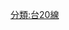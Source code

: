 {{Navbox
| titlestyle = background:#bf7f40;color:#FFFFFF;
| name  = 南橫公路
| title = [[南橫公路]]沿線景點
| image = [[File:Highway No.20 passing through on the hillside of Mamayudun Mountain.JPG|80px]]
| group1= <div class="center">西段往[[臺南市|臺南]]</div>
| group1style = background:#8cc4ff
| list1 = [[玉井區|玉井]] － [[北寮里|北寮]] － [[南化區|南化]] － [[甲仙區|甲仙]] － [[荖濃]] － [[寶來]] － [[高中里|高中]] － [[桃源區|桃源]] － [[勤和里|勤和]] － [[復興里 (桃源區)|復興]] － [[拉芙蘭里|拉芙蘭]] － [[梅山里|梅山口]] － [[禮觀]] － [[中之關]] － [[天池 (南橫公路)|天池]] － [[檜谷]] － [[埡口 (南橫公路)|埡口]]（跨界）
| group2= <div class="center">東段往[[臺東縣|臺東]]</div>
| group2style = background:#8cc4ff
| list2 = [[埡口 (南橫公路)|埡口]]（跨界） － [[向陽國家森林遊樂區|向陽]] － [[栗園]] － [[摩天]] － [[利稻村|利稻]] － [[霧鹿村|霧鹿]] － [[下馬]] － [[新武部落|新武]] － [[初來部落|初來]] － [[海端鄉|海端]] － [[德高里 (關山鎮)|德高]]
}}<noinclude>[[分類:台20線]]</noinclude>